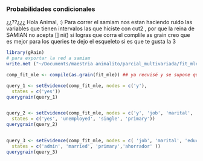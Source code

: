 ### Probabilidades condicionales
¿¿??¿¿¿ Hola Animal,
 :) 
 Para correr el samiam nos estan haciendo ruido las variables que tienen intervalos las que hiciste con cut2 , por que la reina de SAMIAN no acepta [] ni() 
 si logras que corra el complile as grain creo que es mejor para los queries 
 te dejo el esqueleto si es que te gusta la 3 
 
```r
library(gRain)
# para exportar la red a samiam 
write.net ("~/Documents/maestria animalito/parcial_multivariada/fit_mle.net", fit_mle)

comp_fit_mle <- compile(as.grain(fit_mle)) ## ya recvisé y se supone que si poporta este tipo de redes :S

query_1 <- setEvidence(comp_fit_mle, nodes = c('y'), 
  states = c('yes'))
querygrain(query_1)


query_2 <- setEvidence(comp_fit_mle, nodes = c('y', 'job', 'marital', 'education'), 
  states = c('yes', 'unemployed', 'single', 'primary'))
querygrain(query_2)


query_3 <- setEvidence(comp_fit_mle, nodes = c( 'job', 'marital', 'education', 'balance.bin'), 
  states = c('admin', 'married', 'primary','ahorrador' ))
querygrain(query_3)



```
